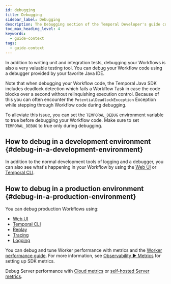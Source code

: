 ```yaml
---
id: debugging
title: Debugging
sidebar_label: Debugging
description: The Debugging section of the Temporal Developer's guide covers the many ways to debug your application.
toc_max_heading_level: 4
keywords:
  - guide-context
tags:
  - guide-context
---
```


In addition to writing unit and integration tests, debugging your Workflows is also a very valuable testing tool.
You can debug your Workflow code using a debugger provided by your favorite Java IDE.

Note that when debugging your Workflow code, the Temporal Java SDK includes deadlock detection which fails a Workflow Task in case the code blocks over a second without relinquishing execution control.
Because of this you can often encounter the `PotentialDeadlockException` Exception while stepping through Workflow code during debugging.

To alleviate this issue, you can set the `TEMPORAL_DEBUG` environment variable to true before debugging your Workflow code. Make sure to set `TEMPORAL_DEBUG` to true only during debugging.

## How to debug in a development environment {#debug-in-a-development-environment}

In addition to the normal development tools of logging and a debugger, you can also see what's happening in your Workflow by using the [Web UI](/web-ui) or [Temporal CLI](/cli).

## How to debug in a production environment {#debug-in-a-production-environment}

You can debug production Workflows using:

- [Web UI](/web-ui)
- [Temporal CLI](/cli)
- [Replay](/develop/java/test-suites#replay)
- [Tracing](/develop/java/observability#tracing)
- [Logging](/develop/java/observability#logging)

You can debug and tune Worker performance with metrics and the [Worker performance guide](/develop/worker-performance).
For more information, see [Observability ▶️ Metrics](/develop/java/observability#metrics) for setting up SDK metrics.

Debug Server performance with [Cloud metrics](/cloud/metrics/) or [self-hosted Server metrics](/self-hosted-guide/production-checklist#scaling-and-metrics).
